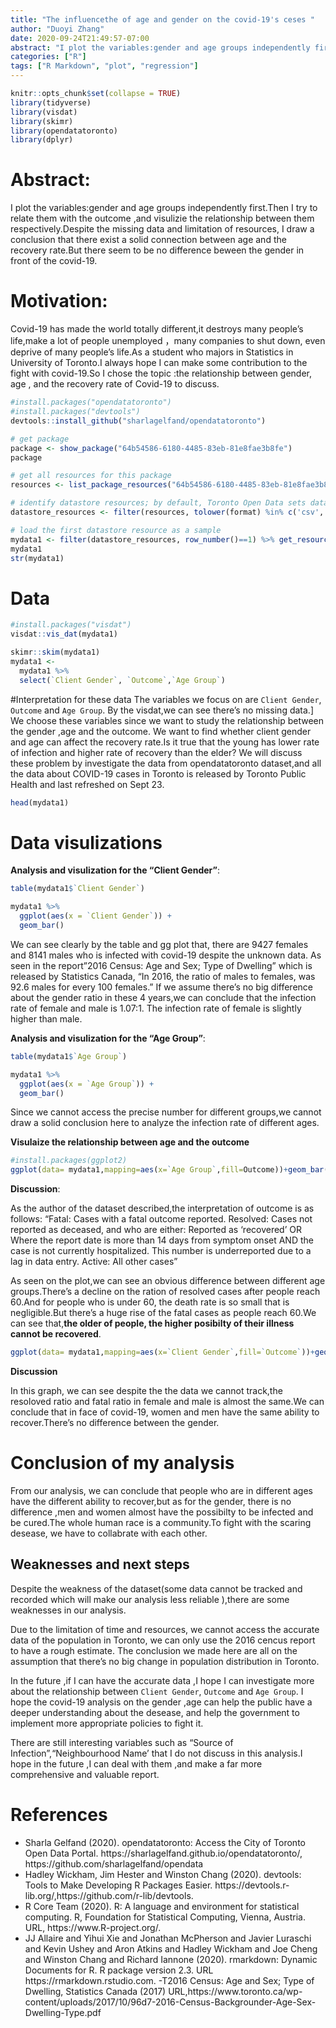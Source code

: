 ```yaml
---
title: "The influencethe of age and gender on the covid-19's ceses "
author: "Duoyi Zhang"
date: 2020-09-24T21:49:57-07:00
abstract: "I plot the variables:gender and age groups independently first.Then I try to relate them with the outcome ,and visulizie the relationship between them respectively.Despite the missing data and limitation of resources, I draw a conclusion that there exist a solid connection between age and the recovery rate.But there seem to be no difference beween the gender in front of the covid-19."
categories: ["R"]
tags: ["R Markdown", "plot", "regression"]
---
```


```r
knitr::opts_chunk$set(collapse = TRUE)
library(tidyverse)
library(visdat)
library(skimr)
library(opendatatoronto)
library(dplyr)
```

# Abstract: 
I plot the variables:gender and age groups independently first.Then I try to relate them with the outcome ,and visulizie the relationship between them respectively.Despite the missing data and limitation of resources, I draw a conclusion that there exist a solid connection between age and the recovery rate.But there seem to be no difference beween the gender in front of the covid-19.

# Motivation:

Covid-19 has made the world  totally different,it destroys many people's life,make a lot of people unemployed ，many companies to shut down, even deprive of many people's life.As a student who majors in Statistics in University of Toronto.I always hope I can make some contribution to the fight with covid-19.So I chose the topic :the relationship between gender, age , and the recovery rate of Covid-19 to discuss.

```r
#install.packages("opendatatoronto")
#install.packages("devtools")
devtools::install_github("sharlagelfand/opendatatoronto")
```

```r
# get package
package <- show_package("64b54586-6180-4485-83eb-81e8fae3b8fe")
package

# get all resources for this package
resources <- list_package_resources("64b54586-6180-4485-83eb-81e8fae3b8fe")

# identify datastore resources; by default, Toronto Open Data sets datastore resource format to CSV for non-geospatial and GeoJSON for geospatial resources
datastore_resources <- filter(resources, tolower(format) %in% c('csv', 'geojson'))

# load the first datastore resource as a sample
mydata1 <- filter(datastore_resources, row_number()==1) %>% get_resource()
mydata1
str(mydata1)
```


# Data


```r
#install.packages("visdat")
visdat::vis_dat(mydata1)

skimr::skim(mydata1)
mydata1 <- 
  mydata1 %>% 
  select(`Client Gender`, `Outcome`,`Age Group`)

```

#Interpretation for these data
The variables we focus on are `Client Gender`, `Outcome` and `Age Group`.
By the visdat,we can see there's no missing data.]
We choose these variables since we want to study the relationship between the gender ,age and the outcome.
We want to find whether client gender and age can affect the recovery rate.Is it true that the young has lower rate of infection and higher rate of recovery than the elder?
We will discuss these problem by investigate the data from opendatatoronto dataset,and all the data about COVID-19 cases in Toronto  is released by Toronto Public Health and last refreshed on Sept 23.

```r
head(mydata1)
```

# Data visulizations

**Analysis and visulization for the "Client Gender"**:
```r
table(mydata1$`Client Gender`)
```

```r
mydata1 %>% 
  ggplot(aes(x = `Client Gender`)) +
  geom_bar()
```

We can see clearly by the table and gg plot that, there are 9427 females and 8141 males  who is infected with covid-19 despite the unknown data.
As seen in the report"2016 Census: Age and Sex; Type of Dwelling" which is released by Statistics Canada, "In 2016, the ratio of males to females, was
92.6 males for every 100 females. "
If we assume there's no big difference about the gender ratio in these 4 years,we can conclude that the infection rate of female and male is 1.07:1.
The infection rate of female is slightly higher than male.


**Analysis and visulization for the "Age Group"**:

```r
table(mydata1$`Age Group`)
```

```r
mydata1 %>% 
  ggplot(aes(x = `Age Group`)) +
  geom_bar()

```

Since we cannot access the precise number for different groups,we cannot draw a solid conclusion here to analyze the infection rate of different ages.



**Visulaize the relationship between age and the outcome**
```r
#install.packages(ggplot2)
ggplot(data= mydata1,mapping=aes(x=`Age Group`,fill=Outcome))+geom_bar(position="fill")+ggtitle("the relationship between age and the outcome")
```

**Discussion**:

As the author of the dataset described,the interpretation of outcome is as follows:
"Fatal: Cases with a fatal outcome reported.
Resolved: Cases not reported as deceased, and who are either:
Reported as 'recovered' OR
Where the report date is more than 14 days from symptom onset AND the case is not currently hospitalized.
This number is underreported due to a lag in data entry.
Active: All other cases"

As seen on the plot,we can see  an obvious difference between different age groups.There's a decline on the ration of resolved cases after people reach 60.And for people who is under 60, the death rate is so small that is negligible.But there's a huge rise of the fatal cases as people reach 60.We can see that,**the older of people, the higher posibilty  of their illness cannot be recovered**.


```r
ggplot(data= mydata1,mapping=aes(x=`Client Gender`,fill=`Outcome`))+geom_bar(position="fill")+ggtitle("the relationship between gender and the outcome")
```


**Discussion**

In this graph, we can see despite the the data we cannot track,the resoloved ratio and fatal ratio in female and male is almost the same.We can conclude that in face of covid-19, women and men have the same ability to recover.There's no difference between the gender.

# Conclusion of my analysis
From our analysis, we can conclude that people who are in different ages have the different ability to recover,but as for the gender, there is no difference ,men and women almost have the possibilty to be infected and be cured.The whole human race is a community.To fight with the scaring desease, we have to collabrate with each other.



## Weaknesses and next steps
Despite the weakness of the dataset(some data cannot be tracked and recorded which will make our analysis less reliable ),there are some weaknesses in our analysis.

Due to the limitation of time and resources, we cannot access the accurate data of the population in Toronto, we can only use the 2016 cencus report to have a rough estimate. The conclusion we made here are all on the assumption that there's no big change in population distribution in Toronto.

In the future ,if I can have the accurate data ,I hope I can investigate more about the relationship between `Client Gender`, `Outcome` and `Age Group`. I hope the covid-19 analysis on the gender ,age can help the public have a deeper understanding about the desease, and help the government to implement more appropriate policies to fight it.

There are still interesting variables such as "Source of Infection","Neighbourhood Name' that I do not discuss in this analysis.I hope in the future ,I can deal with them ,and make a far more comprehensive and valuable report.






# References

- Sharla Gelfand (2020). opendatatoronto: Access the City of Toronto Open Data Portal.
  https://sharlagelfand.github.io/opendatatoronto/, https://github.com/sharlagelfand/opendata
-  Hadley Wickham, Jim Hester and Winston Chang (2020). devtools: Tools to Make Developing R Packages Easier. https://devtools.r-lib.org/,https://github.com/r-lib/devtools.
- R Core Team (2020). R: A language and environment for statistical computing. R, Foundation for Statistical Computing, Vienna, Austria. URL, https://www.R-project.org/.
- JJ Allaire and Yihui Xie and Jonathan McPherson and Javier Luraschi and Kevin Ushey and Aron Atkins and Hadley Wickham and Joe Cheng and Winston Chang and Richard Iannone (2020). rmarkdown: Dynamic Documents for R. R package version 2.3. URL https://rmarkdown.rstudio.com.
-T2016 Census: Age and Sex; Type of Dwelling, Statistics Canada (2017) URL,https://www.toronto.ca/wp-content/uploads/2017/10/96d7-2016-Census-Backgrounder-Age-Sex-Dwelling-Type.pdf





